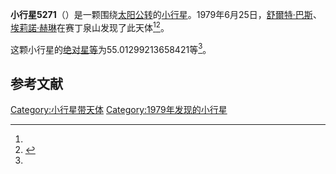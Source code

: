 {{Infobox planet
| bgcolour = #FFFFC0
| name = 5271 Kaylamaya
| symbol = 
| image = 
| caption = 
| discovery = yes
| discovery_ref = 
| discoverer = [[舒爾特·巴斯|舒爾特·巴斯]]、[[埃莉諾·赫琳|埃莉諾·赫琳]]
| discovery_site = [[赛丁泉山|赛丁泉山]] 
| discovered = 1979年6月25日
| designations = yes
| mp_name = 
| named_after = 
| alt_names = 1979 MH7/ 1982 BH10 / 1991 DZ
| mp_category = [[主带小行星|主带小行星]]
| orbit_ref = <ref name="a">[http://ssd.jpl.nasa.gov/sbdb.cgi?sstr=5271 5271 Kaylamaya] {{Wayback|url=http://ssd.jpl.nasa.gov/sbdb.cgi?sstr=5271 |date=20110609182417 }}，小行星數據庫瀏覽器（JPL Small-Body Database Browser）－[[美国国家航空航天局|美国国家航空航天局]]喷气推进实验室</ref>
| epoch = 2456400.5 (2013年4月18日更新)
| aphelion = {{convert|2.980378565619475|AU|km|3|abbr=on|lk=out}}
| perihelion = {{convert|2.356404241425852|AU|km|3|abbr=on}}
| semimajor = {{convert|2.668391403522663|AU|km|3|abbr=on}}
| eccentricity = 0.116919565
| period = 1592.108739 [[日|日]]<br />4.36[[儒略年|儒略年]]
| avg_speed = 
| inclination = 14.02563346463527
| asc_node = 130.9621871647936
| mean_anomaly = 
| arg_peri = 55.01299213658421
| satellites = 
| physical_characteristics = yes
| dimensions = 
| mass = 
| density = 
| surface_grav = 
| escape_velocity = 
| sidereal_day = 
| axial_tilt = 
| pole_ecliptic_lat = 
| pole_ecliptic_lon = 
| albedo = 
| temperatures= 
| temp_name1 = 
| mean_temp_1 = 
| max_temp_1 = 
| temp_name2 = 
| max_temp_2 = 
| spectral_type = 
| abs_magnitude = 55.01299213658421
}}

'''小行星5271'''（{{lang-en|5271 Kaylamaya}}）是一颗围绕[[太阳|太阳]][[公转|公转]]的[[小行星|小行星]]。1979年6月25日，[[舒爾特·巴斯|舒爾特·巴斯]]、[[埃莉諾·赫琳|埃莉諾·赫琳]]在赛丁泉山发现了此天体<ref name="a" /><ref>{{cite news|title=小行星列表|url=http://cfa-www.harvard.edu/iau/lists/NumberedMPs.txt|accessdate=2013-07-08|newspaper=哈佛大学|archive-date=2008-05-17|archive-url=https://web.archive.org/web/20080517010638/http://cfa-www.harvard.edu/iau/lists/NumberedMPs.txt|dead-url=no}}</ref>。

这颗小行星的[[绝对星等|绝对星等]]为55.01299213658421等<ref name="a" />。

==参考文献==
{{reflist}}
{{Minor Planet Number|[[小行星5270|小行星5270]]|[[小行星5272|小行星5272]]}}

{{小天体}}

[[Category:小行星带天体|Category:小行星带天体]]
[[Category:1979年发现的小行星|Category:1979年发现的小行星]]

{{asteroid-stub}}